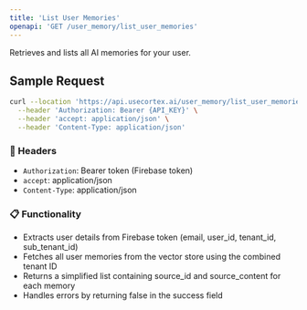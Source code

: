 ```yaml
---
title: 'List User Memories'
openapi: 'GET /user_memory/list_user_memories'
---
```


Retrieves and lists all AI memories for your user.

## Sample Request

```bash
curl --location 'https://api.usecortex.ai/user_memory/list_user_memories?tenant_id={TENANT_ID}&sub_tenant_id={SUB_TENANT_ID}' \
  --header 'Authorization: Bearer {API_KEY}' \
  --header 'accept: application/json' \
  --header 'Content-Type: application/json'
```

### 🔐 Headers
- `Authorization`: Bearer token (Firebase token)
- `accept`: application/json
- `Content-Type`: application/json


### 📋 Functionality
- Extracts user details from Firebase token (email, user_id, tenant_id, sub_tenant_id)
- Fetches all user memories from the vector store using the combined tenant ID
- Returns a simplified list containing source_id and source_content for each memory
- Handles errors by returning false in the success field
